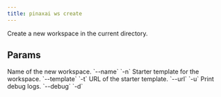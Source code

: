 ```yaml
---
title: pinaxai ws create
---
```


Create a new workspace in the current directory.

## Params

<ResponseField name="name" type="str">
 Name of the new workspace. `--name` `-n`
</ResponseField>
<ResponseField name="template" type="str">
 Starter template for the workspace. `--template` `-t`
</ResponseField>
<ResponseField name="url" type="str">
 URL of the starter template. `--url` `-u`
</ResponseField>
<ResponseField name="print_debug_log" type="bool">
 Print debug logs. `--debug` `-d`
</ResponseField>

